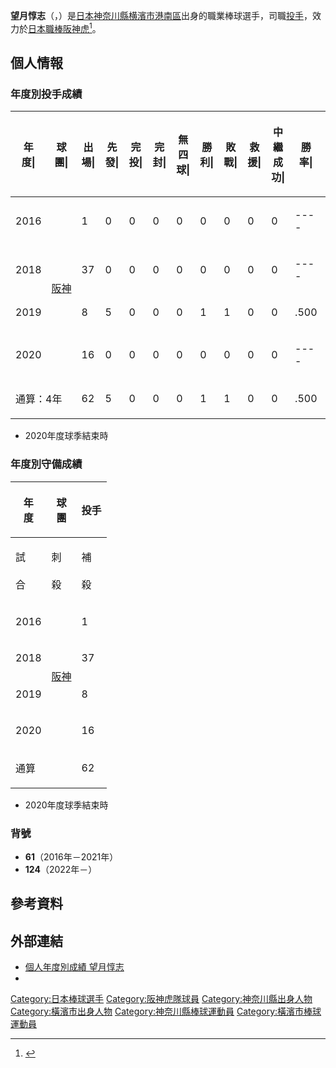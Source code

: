{{Infobox NPB player|
|name=望月惇志|
|image=|
|width=300|
|position=投手|
|team=阪神虎|
|number=124|
|bats=右|
|throws=右|
|birthdate={{birth_date_and_age|1997|8|2|mf=y}}|
|birthplace={{JPN}}[[神奈川縣|神奈川縣]][[横濱市|横濱市]][[港南區|港南區]]|
|debutdate=10月1日
|debutyear=2016年
|debutteam=阪神虎
|statyear=2020年球季
|stat1label=勝投－敗投
|stat1value=1－1
|stat2label=中繼－救援
|stat2value=0－0
|stat3label=三振－四壞
|stat3value=85－41
|stat4label=防禦率
|stat4value=4.34
|teams=<nowiki></nowiki> 
* 横濱創學館高等學校
* [[阪神虎|阪神虎]](2016年－)
}}

'''望月惇志'''（{{jpn|j=望月 惇志|hg=もちづき あつし|rm=Mochizuki Atsushi}}，{{bd|1997年|8月2日||catIdx=Mochizuki, Atsushi}}）是[[日本|日本]][[神奈川縣|神奈川縣]][[横濱市|横濱市]][[港南區|港南區]]出身的職業棒球選手，司職[[投手|投手]]，效力於[[日本職棒|日本職棒]][[阪神虎|阪神虎]]<ref>{{cite web|url=https://www.nikkansports.com/baseball/news/1567357.html|title=阪神ドラ４望月、甲子園Ｖ腕中日ドラ１小笠原に勝つ|publisher=日刊體育|date=2015-11-17|access-date=2020-12-22|archive-date=2019-04-01|archive-url=https://web.archive.org/web/20190401015120/https://www.nikkansports.com/baseball/news/1567357.html|dead-url=no}}</ref>。

== 個人情報 ==
=== 年度別投手成績 ===
{| class="wikitable" style="text-align:right; font-size:small"
|-bgcolor="#efefef"
!年<br>度|!!球<br>團|!!出<br>場|!!先<br>發|!!完<br>投|!!完<br>封|!!無<br>四<br>球|!!勝<br>利|!!敗<br>戰|!!救<br>援|!!中<br>繼<br>成<br>功|!!勝<br>率|!!打<br>者|!!投<br>球<br>局<br>數|!!被<br>安<br>打|!!被<br>全<br>壘<br>打|!!保<br>送|!!敬<br>遠|!!觸<br>身<br>球|!!三<br>振<br>數|!!暴<br>投|!!犯<br>規|!!失分|!!自<br>責<br>分|!!防<br>禦<br>率|!!WHIP
|-
|style="text-align:center;"|2016
|rowspan="4" style="text-align: center; white-space: nowrap;"|[[阪神虎|阪神]]
|1||0||0||0||0||0||0||0||0||----||4||1.0||1||0||0||0||0||1||0||0||0||0||0.00||1.00
|-
|style="text-align: center;"|2018
|37||0||0||0||0||0||0||0||0||----||190||44.0||46||7||17||0||2||40||2||0||24||21||4.30||1.43
|-
|style="text-align: center;"|2019
|8||5||0||0||0||1||1||0||0||.500||142||31.1||33||4||16||2||3||26||3||0||15||14||4.02||1.56
|-
|style="text-align: center;"|2020
|16||0||0||0||0||0||0||0||0||----||81||19.0||18||2||8||0||0||18||3||0||11||11||5.21||1.37
|-
!colspan="2"|通算：4年
|62||5||0||0||0||1||1||0||0||.500||417||95.1||98||13||41||2||5||85||8||0||50||46||4.34||1.46
|}

* 2020年度球季結束時

=== 年度別守備成績 ===
{| class="wikitable" style="text-align: right; font-size: small; border-collapse:collapse; padding: 1px;"
!rowspan="2"|年<br />度!!rowspan="2"|球<br />團!!colspan="6"|投手
|-style="line-height:1.25em;"
!試<br /><br />合!!刺<br /><br />殺!!補<br /><br />殺!!失<br /><br />誤!!雙<br /><br />殺!!守<br />備<br />率
|-
|style="text-align:center;"|2016
|rowspan="4" style="text-align:center; white-space:nowrap;"|[[阪神虎|阪神]]
|1||0||0||0||0||----
|-
|style="text-align:center;"|2018
|37||2||1||0||0||1.000
|-
|style="text-align:center;"|2019
|8||2||5||0||3||1.000
|-
|style="text-align:center;"|2020
|16||1||2||1||0||.750
|-
!colspan="2"|通算
|62||5||8||1||3||.929
|}
* 2020年度球季結束時

=== 背號 ===
* '''61'''（2016年－2021年）
* '''124'''（2022年－）
== 參考資料 ==
{{reflist}}

== 外部連結 ==
* [https://npb.jp/bis/players/81885132.html 個人年度別成績 望月惇志] {{Wayback|url=https://npb.jp/bis/players/81885132.html |date=20210118163445 }} {{ja icon}} 
* {{Baseballstats|brm=mochiz000ats}}

{{阪神虎球團球員名單}}
{{DEFAULTSORT:Mochizuki, Atsushi}}
[[Category:日本棒球選手|Category:日本棒球選手]]
[[Category:阪神虎隊球員|Category:阪神虎隊球員]]
[[Category:神奈川縣出身人物|Category:神奈川縣出身人物]]
[[Category:橫濱市出身人物|Category:橫濱市出身人物]]
[[Category:神奈川縣棒球運動員|Category:神奈川縣棒球運動員]]
[[Category:橫濱市棒球運動員|Category:橫濱市棒球運動員]]